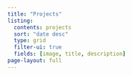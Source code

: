 ```yaml
---
title: "Projects"
listing:
  contents: projects
  sort: "date desc"
  type: grid
  filter-ui: true
  fields: [image, title, description]
page-layout: full
---
```

